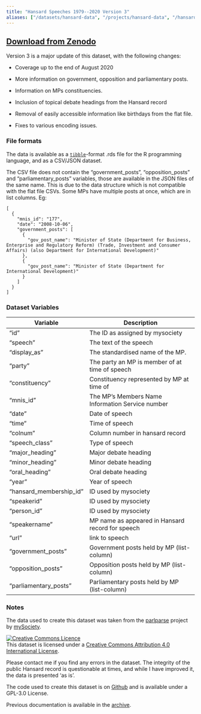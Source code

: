 ```yaml
---
title: "Hansard Speeches 1979--2020 Version 3"
aliases: ["/datasets/hansard-data", "/projects/hansard-data", "/hansard-data"]
---
```


## [Download from Zenodo](https://doi.org/10.5281/zenodo.4061741)

Version 3 is a major update of this dataset, with the following changes:

- Coverage up to the end of August 2020

- More information on government, opposition and parliamentary posts.

- Information on MPs constituencies.

- Inclusion of topical debate headings from the Hansard record

- Removal of easily accessible information like birthdays from the flat file.

- Fixes to various encoding issues. 


### File formats

The data is available as a [`tibble`](https://tibble.tidyverse.org/)-format .rds file for the R programming language, and as a CSV/JSON dataset. 

The CSV file does not contain the "government_posts", "opposition_posts" and "parliamentary_posts" variables, those are available in the JSON files of the same name. This is due to the data structure which is not compatible with the flat file CSVs. Some MPs have multiple posts at once, which are in list columns. Eg:

```
[
  {
    "mnis_id": "177",
    "date": "2008-10-06",
    "government_posts": [
      {
        "gov_post_name": "Minister of State (Department for Business, Enterprise and Regulatory Reform) (Trade, Investment and Consumer Affairs) (also Department for International Development)"
      },
      {
        "gov_post_name": "Minister of State (Department for International Development)"
      }
    ]
  }
]
```

### Dataset Variables

| Variable | Description |
|------------------|--------------|
"id" | The ID as assigned by mysociety
"speech" | The text of the speech
"display_as" | The standardised name of the MP.
"party" | The party an MP is member of at time of speech
"constituency" | Constituency represented by MP at time of 
"mnis_id" | The MP's Members Name Information Service number
"date" | Date of speech 
"time" | Time of speech
"colnum" | Column number in hansard record
"speech_class" | Type of speech
"major_heading" | Major debate heading
"minor_heading" | Minor debate heading
"oral_heading" | Oral debate heading
"year" | Year of speech
"hansard_membership_id" | ID used by mysociety
"speakerid" | ID used by mysociety
"person_id" | ID used by mysociety
"speakername" | MP name as appeared in Hansard record for speech
"url" | link to speech
"government_posts" | Government posts held by MP (list-column)
"opposition_posts" | Opposition posts held by MP (list-column)
"parliamentary_posts" | Parliamentary posts held by MP (list-column)


### Notes

The data used to create this dataset was taken from the [parlparse](https://github.com/mysociety/parlparse) project by [mySociety](https://www.mysociety.org/).

<a rel="license" href="http://creativecommons.org/licenses/by/4.0/"><img alt="Creative Commons Licence" style="border-width:0" src="https://i.creativecommons.org/l/by/4.0/88x31.png" /></a><br />This dataset is licensed under a <a rel="license" href="http://creativecommons.org/licenses/by/4.0/">Creative Commons Attribution 4.0 International License</a>.

Please contact me if you find any errors in the dataset. The integrity of the public Hansard record is questionable at times, and while I have improved it, the data is presented 'as is'.

The code used to create this dataset is on [Github](https://github.com/evanodell/hansard-data3) and is available under a GPL-3.0 License.

Previous documentation is available in the [archive](/archive).
